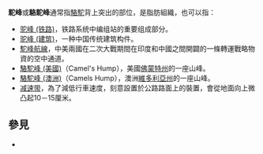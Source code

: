 '''駝峰'''或'''駱駝峰'''通常指[[駱駝|駱駝]]背上突出的部位，是脂肪組織，也可以指：
* [[驼峰_(铁路)|驼峰 (铁路)]]，铁路系统中编组站的重要组成部分。
* [[驼峰_(建筑)|驼峰 (建筑)]]，一种中国传统建筑构件。
* [[駝峰航線|駝峰航線]]，中美兩國在二次大戰期間在印度和中國之間開闢的一條轉運戰略物資的空中通道。
* [[駝峰山_(佛蒙特州)|駱駝峰 (美國)]]（Camel's Hump），美國[[佛蒙特州|佛蒙特州]]的一座山峰。
* [[駱駝峰_(澳洲)|駱駝峰 (澳洲)]]（Camels Hump），澳洲[[維多利亞州|維多利亞州]]的一座山峰。
* [[减速带|减速带]]，為了減低行車速度，刻意設置於公路路面上的裝置，會從地面向上微凸起10－15厘米。
==參見==
*{{lookfrom|駝峰}}

{{Disambig|CAT=二字消歧義}}